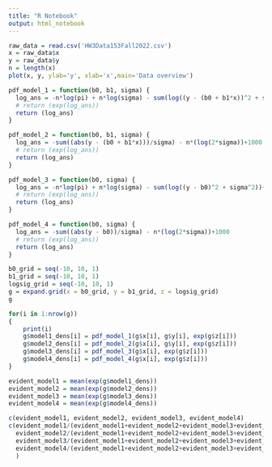 ```yaml
---
title: "R Notebook"
output: html_notebook
---
```


```r
raw_data = read.csv('HW3Data153Fall2022.csv')
x = raw_data$x
y = raw_data$y
n = length(x)
plot(x, y, ylab='y', xlab='x',main='Data overview')
```
```r
pdf_model_1 = function(b0, b1, sigma) {
  log_ans = -n*log(pi) + n*log(sigma) - sum(log((y - (b0 + b1*x))^2 + sigma^2))+1000
  # return (exp(log_ans))
  return (log_ans)
}

pdf_model_2 = function(b0, b1, sigma) {
  log_ans = -sum((abs(y - (b0 + b1*x)))/sigma) - n*(log(2*sigma))+1000
  # return (exp(log_ans))
  return (log_ans)
}

pdf_model_3 = function(b0, sigma) {
  log_ans = -n*log(pi) + n*log(sigma) - sum(log((y - b0)^2 + sigma^2))+1000
  # return (exp(log_ans))
  return (log_ans)
}

pdf_model_4 = function(b0, sigma) {
  log_ans = -sum((abs(y - b0))/sigma) - n*(log(2*sigma))+1000
  # return (exp(log_ans))
  return (log_ans)
}
```

```r
b0_grid = seq(-10, 10, 1)
b1_grid = seq(-10, 10, 1)
logsig_grid = seq(-10, 10, 1)
g = expand.grid(x = b0_grid, y = b1_grid, z = logsig_grid)
g
```

```r
for(i in 1:nrow(g))
{
    print(i)
    g$model1_dens[i] = pdf_model_1(g$x[i], g$y[i], exp(g$z[i]))
    g$model2_dens[i] = pdf_model_2(g$x[i], g$y[i], exp(g$z[i]))
    g$model3_dens[i] = pdf_model_3(g$x[i], exp(g$z[i]))
    g$model4_dens[i] = pdf_model_4(g$x[i], exp(g$z[i]))
}
```

```r
evident_model1 = mean(exp(g$model1_dens))
evident_model2 = mean(exp(g$model2_dens))
evident_model3 = mean(exp(g$model3_dens))
evident_model4 = mean(exp(g$model4_dens))

c(evident_model1, evident_model2, evident_model3, evident_model4)
c(evident_model1/(evident_model1+evident_model2+evident_model3+evident_model4),   
  evident_model2/(evident_model1+evident_model2+evident_model3+evident_model4),
  evident_model3/(evident_model1+evident_model2+evident_model3+evident_model4),
  evident_model4/(evident_model1+evident_model2+evident_model3+evident_model4)
  )
```


